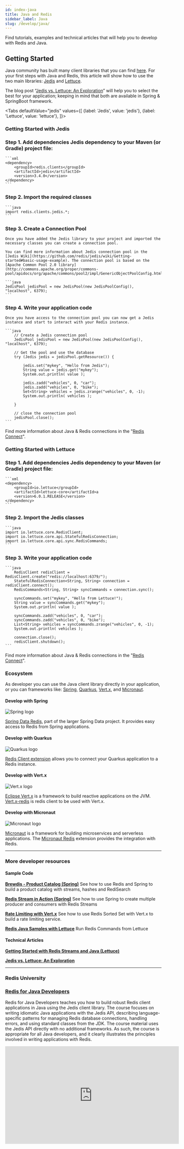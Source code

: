 ```yaml
---
id: index-java
title: Java and Redis
sidebar_label: Java
slug: /develop/java/
---
```


Find tutorials, examples and technical articles that will help you to develop with Redis and Java.


## Getting Started

Java community has built many client libraries that you can find [here](https://redis.io/clients#java). For your first steps with Java and Redis, this article will show how to use the two main libraries: [Jedis](https://github.com/redis/jedis) and [Lettuce](https://lettuce.io/).

The blog post “[Jedis vs. Lettuce: An Exploration](https://redislabs.com/blog/jedis-vs-lettuce-an-exploration/)” will help you to select the best for your application; keeping in mind that both are available in Spring & SpringBoot framework.


<Tabs
  defaultValue="jedis"
  values={[
    {label: 'Jedis', value: 'jedis'},
    {label: 'Lettuce', value: 'lettuce'},
  ]}>
  <TabItem value="jedis">

### Getting Started with Jedis


### Step 1. Add dependencies Jedis dependency to your Maven (or Gradle) project file:

    ```xml
    <dependency>
        <groupId>redis.clients</groupId>
        <artifactId>jedis</artifactId>
        <version>3.4.0</version>
    </dependency>
    ```

### Step 2. Import the required classes

    ```java
    import redis.clients.jedis.*;
    ```


### Step 3. Create a Connection Pool

    Once you have added the Jedis library to your project and imported the necessary classes you can create a connection pool. 

    You can find more information about Jedis connection pool in the [Jedis Wiki](https://github.com/redis/jedis/wiki/Getting-started#basic-usage-example). The connection pool is based on the [Apache Common Pool 2.0 library](http://commons.apache.org/proper/commons-pool/apidocs/org/apache/commons/pool2/impl/GenericObjectPoolConfig.html).
    
    ```java
    JedisPool jedisPool = new JedisPool(new JedisPoolConfig(), "localhost", 6379);
    ```



### Step 4. Write your application code

    Once you have access to the connection pool you can now get a Jedis instance and start to interact with your Redis instance.

    ```java
        // Create a Jedis connection pool
        JedisPool jedisPool = new JedisPool(new JedisPoolConfig(), "localhost", 6379);

        // Get the pool and use the database
        try (Jedis jedis = jedisPool.getResource()) {

            jedis.set("mykey", "Hello from Jedis");
            String value = jedis.get("mykey");
            System.out.println( value );
            
            jedis.zadd("vehicles", 0, "car"); 
            jedis.zadd("vehicles", 0, "bike");
            Set<String> vehicles = jedis.zrange("vehicles", 0, -1);
            System.out.println( vehicles );

        }
        
        // close the connection pool
        jedisPool.close();
    ```

Find more information about Java & Redis connections in the "[Redis Connect](https://github.com/redis-developer/redis-connect/tree/master/java/jedis)".


  </TabItem>
  <TabItem value="lettuce">

### Getting Started with Lettuce

### Step 1. Add dependencies Jedis dependency to your Maven (or Gradle) project file:

    ```xml
    <dependency>
        <groupId>io.lettuce</groupId>
        <artifactId>lettuce-core</artifactId>a
        <version>6.0.1.RELEASE</version>
    </dependency>
    ```


### Step 2. Import the Jedis classes

    ```java
    import io.lettuce.core.RedisClient;
    import io.lettuce.core.api.StatefulRedisConnection;
    import io.lettuce.core.api.sync.RedisCommands;
    ```

### Step 3. Write your application code

    ```java
        RedisClient redisClient = RedisClient.create("redis://localhost:6379/");
        StatefulRedisConnection<String, String> connection = redisClient.connect();
        RedisCommands<String, String> syncCommands = connection.sync();
        
        syncCommands.set("mykey", "Hello from Lettuce!");
        String value = syncCommands.get("mykey");
        System.out.println( value );

        syncCommands.zadd("vehicles", 0, "car"); 
        syncCommands.zadd("vehicles", 0, "bike");
        List<String> vehicles = syncCommands.zrange("vehicles", 0, -1);
        System.out.println( vehicles );

        connection.close();
        redisClient.shutdown();
    ```


Find more information about Java & Redis connections in the "[Redis Connect](https://github.com/redis-developer/redis-connect/tree/master/java/lettuce)".
  </TabItem>
</Tabs>

### Ecosystem

As developer you can use the Java client library directly in your application, or you can frameworks like: [Spring](https://spring.io/), [Quarkus](https://quarkus.io/),  [Vert.x](https://vertx.io/), and [Micronaut](https://micronaut.io/).


<div class="row text--center">

<div class="col ">
<div className="ri-container">

#### Develop with Spring 

![Spring logo](/img/logos/spring.png)

[Spring Data Redis](https://spring.io/projects/spring-data-redis), part of the larger Spring Data project. It provides easy access to Redis from Spring applications.
</div>
</div>

<div class="col">
<div className="ri-container">

#### Develop with Quarkus 

![Quarkus logo](/img/logos/quarkus.png)

[Redis Client extension](https://quarkus.io/guides/redis) allows you to connect your Quarkus application to a Redis instance.
</div>
</div>
</div>


<div class="row text--center">

<div class="col">
<div className="ri-container">

#### Develop with Vert.x 

![Vert.x logo](/img/logos/vertx.png)

[Eclipse Vert.x](https://vertx.io/introduction-to-vertx-and-reactive/) is a framework to build reactive applications on the JVM. [Vert.x-redis](https://vertx.io/docs/vertx-redis-client/java/) is redis client to be used with Vert.x. 
</div>
</div>

<div class="col">
<div className="ri-container">

#### Develop with Micronaut 

![Micronaut logo](/img/logos/micronaut.svg)

[Micronaut](https://micronaut.io/) is a framework for building microservices and serverless applications. The [Micronaut Redis](https://micronaut-projects.github.io/micronaut-redis/snapshot/guide/) extension provides the integration with Redis.

</div>
</div>

</div>

---


### More developer resources

<div class="row">

<div class="col">

#### Sample Code

**[Brewdis - Product Catalog (Spring)](https://github.com/redis-developer/brewdis)**
See how to use Redis and Spring to build a product catalog with streams, hashes and RediSearch


**[Redis Stream in Action (Spring)](https://github.com/redis-developer/brewdis)**
See how to use Spring to create multiple producer and consumers with Redis Streams


**[Rate Limiting with Vert.x](https://github.com/redis-developer/vertx-rate-limiting-redis)**
See how to use Redis Sorted Set with Vert.x to build a rate limiting service.


**[Redis Java Samples with Lettuce](https://github.com/redis-developer/vertx-rate-limiting-redis)**
Run Redis Commands from Lettuce


</div>
<div class="col col--1">
</div>

<div class="col">

#### Technical Articles

**[Getting Started with Redis Streams and Java (Lettuce)](https://redislabs.com/blog/getting-started-with-redis-streams-and-java/)**

**[Jedis vs. Lettuce: An Exploration](https://redislabs.com/blog/jedis-vs-lettuce-an-exploration/https://redislabs.com/blog/jedis-vs-lettuce-an-exploration/)**


</div>

</div>

---

### Redis University

### [Redis for Java Developers](https://university.redislabs.com/courses/ru102j/)

Redis for Java Developers teaches you how to build robust Redis client applications in Java using the Jedis client library. The course focuses on writing idiomatic Java applications with the Jedis API, describing language-specific patterns for managing Redis database connections, handling errors, and using standard classes from the JDK. The course material uses the Jedis API directly with no additional frameworks. As such, the course is appropriate for all Java developers, and it clearly illustrates the principles involved in writing applications with Redis.

<div class="text--center">
<iframe width="560" height="315" src="https://www.youtube.com/embed/CmQMdJefTjc" frameborder="0" allow="accelerometer; autoplay; clipboard-write; encrypted-media; gyroscope; picture-in-picture" allowfullscreen></iframe>
</div>
